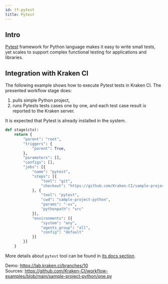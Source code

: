 ```yaml
---
id: tf-pytest
title: Pytest
---
```



## Intro

[Pytest](https://pytest.org/) framework for Python language makes it
easy to write small tests, yet scales to support complex functional
testing for applications and libraries.

## Integration with Kraken CI

The following example shows how to execute Pytest tests in Kraken CI.
The presented workflow stage does:

1. pulls simple Python project,
2. runs Pytests tests cases one by one, and each test case result
   is reported to the Kraken server.

It is expected that Pytest is already installed in the system.

```python
def stage(ctx):
    return {
        "parent": "root",
        "triggers": {
            "parent": True,
        },
        "parameters": [],
        "configs": [],
        "jobs": [{
            "name": "pytest",
            "steps": [{
                "tool": "git",
                "checkout": "https://github.com/Kraken-CI/sample-project-python.git"
            }, {
                "tool": "pytest",
                "cwd": "sample-project-python",
                "params": "-vv",
                "pythonpath": "src"
            }],
            "environments": [{
                "system": "any",
                "agents_group": "all",
                "config": "default"
            }]
        }]
    }
```

More details about `pytest` tool can be found in [its docs
section](schema#pytest).

Demo: https://lab.kraken.ci/branches/10<br/>
Sources: https://github.com/Kraken-CI/workflow-examples/blob/main/sample-project-python/one.py
